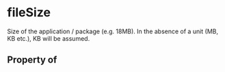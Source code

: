   

# fileSize

Size of the application / package (e.g. 18MB). In the absence of a unit (MB, KB etc.), KB will be assumed.

## Property of



